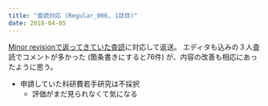 ```yaml
---
title: "査読対応 (Regular_006, 1誌目)"
date: 2018-04-05
---
```


[Minor revisionで返ってきていた査読](https://keachmurakami.github.io/2018/03/25/pub_pri_delay_correlation.html)に対応して返送。
エディタも込みの３人査読でコメントが多かった (箇条書きにすると76件) が、内容の改善も相応にあったように思う。

- 申請していた科研費若手研究は不採択
  - 評価がまだ見られなくて気になる